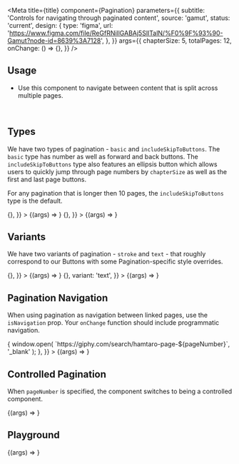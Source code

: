 

<Meta
  title={title}
  component={Pagination}
  parameters={{
    subtitle: 'Controls for navigating through paginated content',
    source: 'gamut',
    status: 'current',
    design: {
      type: 'figma',
      url:
        'https://www.figma.com/file/ReGfRNillGABAj5SlITalN/%F0%9F%93%90-Gamut?node-id=8639%3A7128',
    },
  }}
  args={{
    chapterSize: 5,
    totalPages: 12,
    onChange: () => {},
  }}
/>

## Usage

- Use this component to navigate between content that is split across multiple pages.

<br />

## Types

We have two types of pagination - `basic` and `includeSkipToButtons`. The `basic` type has number as well as forward and back buttons. The `includeSkipToButtons` type also features an ellipsis button which allows users to quickly jump through page numbers by `chapterSize` as well as the first and last page buttons.

For any pagination that is longer then 10 pages, the `includeSkipToButtons` type is the default.

<Canvas>
  <Story
    name="Basic"
    args={{
      chapterSize: 5,
      totalPages: 8,
      onChange: () => {},
    }}
  >
    {(args) => <Pagination {...args} />}
  </Story>
  <Story
    name="includeSkipToButtons"
    args={{
      chapterSize: 5,
      totalPages: 20,
      onChange: () => {},
    }}
  >
    {(args) => <Pagination {...args} />}
  </Story>
</Canvas>

<br />

## Variants

We have two variants of pagination - `stroke` and `text` - that roughly correspond to our <LinkTo kind="Atoms/Button">Buttons</LinkTo> with some Pagination-specific style overrides.

<Canvas>
  <Story
    name="Stroke"
    args={{
      chapterSize: 5,
      totalPages: 18,
      onChange: () => {},
    }}
  >
    {(args) => <Pagination {...args} />}
  </Story>
  <Story
    name="Text"
    args={{
      chapterSize: 5,
      totalPages: 20,
      onChange: () => {},
      variant: 'text',
    }}
  >
    {(args) => <Pagination {...args} />}
  </Story>
</Canvas>

<br />

## Pagination Navigation

When using pagination as navigation between linked pages, use the `isNavigation` prop. Your `onChange` function should include programmatic navigation.

<Canvas>
  <Story
    name="As Navigation"
    args={{
      chapterSize: 5,
      totalPages: 27,
      isNavigation: true,
      onChange: (pageNumber) => {
        window.open(
          `https://giphy.com/search/hamtaro-page-${pageNumber}`,
          '_blank'
        );
      },
    }}
  >
    {(args) => <Pagination {...args} />}
  </Story>
</Canvas>

<br />

## Controlled Pagination

When `pageNumber` is specified, the component switches to being a controlled component.

<Canvas>
  <Story
    name="Controlled Navigation"
    args={{
      chapterSize: 5,
      totalPages: 27,
    }}
  >
    {(args) => <PaginationExample {...args} />}
  </Story>
</Canvas>

<br />

## Playground

<Canvas>
  <Story name="Pagination">{(args) => <Pagination {...args} />}</Story>
</Canvas>

<PropsTable story="Pagination" />
